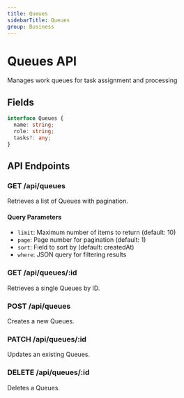 ```yaml
---
title: Queues
sidebarTitle: Queues
group: Business
---
```



# Queues API

Manages work queues for task assignment and processing




## Fields

```typescript
interface Queues {
  name: string;
  role: string;
  tasks?: any;
}
```




## API Endpoints

### GET /api/queues
Retrieves a list of Queues with pagination.

#### Query Parameters
- `limit`: Maximum number of items to return (default: 10)
- `page`: Page number for pagination (default: 1)
- `sort`: Field to sort by (default: createdAt)
- `where`: JSON query for filtering results

### GET /api/queues/:id
Retrieves a single Queues by ID.

### POST /api/queues
Creates a new Queues.

### PATCH /api/queues/:id
Updates an existing Queues.

### DELETE /api/queues/:id
Deletes a Queues.

